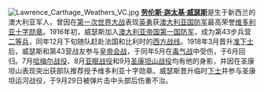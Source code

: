 [[File:Lawrence_Carthage_Weathers_VC.jpg|left]]
'''[[劳伦斯·威瑟斯|劳伦斯·迦太基·威瑟斯]]'''是生于新西兰的澳大利亚军人，曾因在[[第一次世界大战|第一次世界大战]]表现[[勇气|英勇]]获[[澳大利亚国防军|澳大利亚国防军]]最高荣誉[[维多利亚十字勋章|维多利亚十字勋章]]。1916年初，威瑟斯加入[[澳大利亚帝国第一国防军|澳大利亚帝国第一国防军]]，成为第43步兵营[[二等兵|二等兵]]，同年12月下旬随队赶赴法国和比利时的[[西方战线_(第一次世界大战)|西方战线]]。1918年3月晋升[[准下士|准下士]]后，威瑟斯和第43营战友参与[[皇帝会战|皇帝会战]]，于同年5月在[[化学战|毒气战]]中受伤，于6月回归。7月[[哈梅尔战役|哈梅尔战役]]、8月[[亚眠战役|亚眠战役]]和9月[[圣康坦山战役|圣康坦山战役]]均有他的身影，并因在圣康坦山表现突出获部队推荐授予维多利亚十字勋章。威瑟斯晋升临时[[下士|下士]]并参与圣康坦运河战役，于9月29日被弹片击中头部后伤重不治。